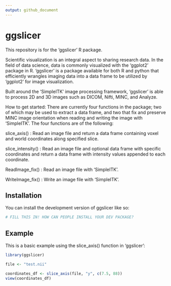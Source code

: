 ```yaml
---
output: github_document
---
```


# ggslicer

<!-- badges: start -->
<!-- badges: end -->

This repository is for the 'ggslicer' R package.

Scientific visualization is an integral aspect to sharing research data. In the field of data science, data is commonly visualized with the ‘ggplot2’ package in R. ‘ggslicer’ is a package available for both R and python that efficiently wrangles imaging data into a data frame to be utilized by ‘ggplot2’ for image visualization.

Built around the ‘SimpleITK’ image processing framework, ‘ggslicer’ is able to process 2D and 3D images such as DICOM, Nifti, MINC, and Analyze.

How to get started:
There are currently four functions in the package; two of which may be used to extract a data frame, and two that fix and preserve MINC image orientation when reading and writing the image with ‘SimpleITK’. The four functions are of the following:

slice_axis() : Read an image file and return a data frame containing voxel and world coordinates along specified slice.

slice_intensity() : Read an image file and optional data frame with specific coordinates and return a data frame with intensity values appended to each coordinate.

ReadImage_fix() : Read an image file with ‘SimpleITK’.

WriteImage_fix() : Write an image file with ‘SimpleITK’.

## Installation

You can install the development version of ggslicer like so:

``` r
# FILL THIS IN! HOW CAN PEOPLE INSTALL YOUR DEV PACKAGE?
```

## Example

This is a basic example using the slice_axis() function in 'ggslicer':

```r
library(ggslicer)

file <- "test.nii"

coordinates_df <- slice_axis(file, "y", c(7.5, 88))
view(coordinates_df)
```

